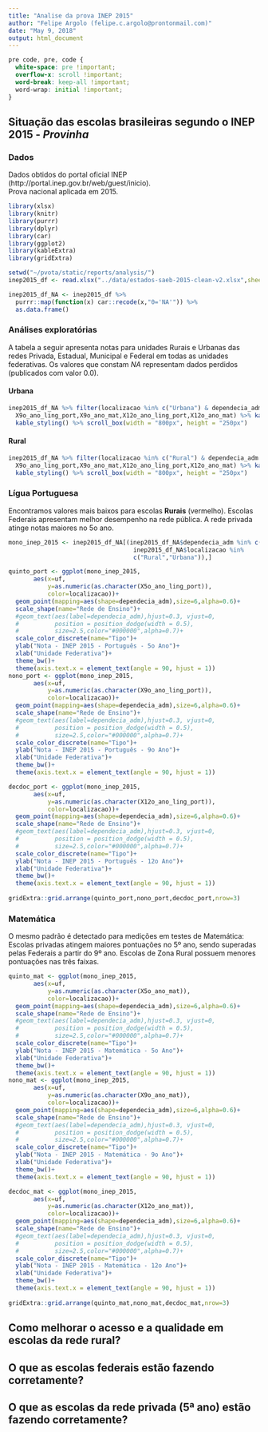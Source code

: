 ```yaml
---
title: "Analise da prova INEP 2015"
author: "Felipe Argolo (felipe.c.argolo@prontonmail.com)"
date: "May 9, 2018"
output: html_document
---
```

```css
pre code, pre, code {
  white-space: pre !important;
  overflow-x: scroll !important;
  word-break: keep-all !important;
  word-wrap: initial !important;
}
```

## Situação das escolas brasileiras segundo o INEP 2015 - *Provinha*

### Dados
Dados obtidos do portal oficial INEP (http://portal.inep.gov.br/web/guest/inicio).  
Prova nacional aplicada em 2015. 
 
```r
library(xlsx)
library(knitr)
library(purrr)
library(dplyr)
library(car)
library(ggplot2)
library(kableExtra)
library(gridExtra)

setwd("~/pvota/static/reports/analysis/")
inep2015_df <- read.xlsx("../data/estados-saeb-2015-clean-v2.xlsx",sheetIndex=1)
```


```r
inep2015_df_NA <- inep2015_df %>% 
  purrr::map(function(x) car::recode(x,"0='NA'")) %>%
  as.data.frame()
```

### Análises exploratórias

A tabela a seguir apresenta notas para unidades Rurais e Urbanas das redes Privada, Estadual, Municipal e Federal em todas as unidades federativas. Os valores que constam *NA* representam dados perdidos (publicados com valor 0.0).  

#### Urbana

```r
inep2015_df_NA %>% filter(localizacao %in% c("Urbana") & dependecia_adm %in% c("Estadual","Federal","Municipal","Privada")) %>% select(uf,dependecia_adm,X5o_ano_ling_port,X5o_ano_mat,
  X9o_ano_ling_port,X9o_ano_mat,X12o_ano_ling_port,X12o_ano_mat) %>% kable(format = "html",col.names = c("Estado","Rede","Port. 5º ano","Mat. 5º ano","Port. 9º ano","Mat. 9º ano","Port. 12º ano","Mat. 12º ano")) %>%
  kable_styling() %>% scroll_box(width = "800px", height = "250px") 
```
  
  
#### Rural  
  
  
```r
inep2015_df_NA %>% filter(localizacao %in% c("Rural") & dependecia_adm %in% c("Estadual","Federal","Municipal","Privada")) %>% select(uf,dependecia_adm,X5o_ano_ling_port,X5o_ano_mat,
  X9o_ano_ling_port,X9o_ano_mat,X12o_ano_ling_port,X12o_ano_mat) %>% kable(format = "html", col.names = c("Estado","Rede","Port. 5º ano","Mat. 5º ano","Port. 9º ano","Mat. 9º ano","Port. 12º ano","Mat. 12º ano")) %>%
  kable_styling() %>% scroll_box(width = "800px", height = "250px") 
```
  
  
### Lígua Portuguesa  

Encontramos valores mais baixos para escolas **Rurais** (vermelho). Escolas Federais apresentam melhor desempenho na rede pública. A rede privada atinge notas maiores no 5o ano.  
  
  

```r
mono_inep_2015 <- inep2015_df_NA[(inep2015_df_NA$dependecia_adm %in% c("Estadual","Federal","Municipal","Privada") &
                                   inep2015_df_NA$localizacao %in%
                                   c("Rural","Urbana")),]

quinto_port <- ggplot(mono_inep_2015,
       aes(x=uf,
           y=as.numeric(as.character(X5o_ano_ling_port)),
           color=localizacao))+
  geom_point(mapping=aes(shape=dependecia_adm),size=6,alpha=0.6)+
  scale_shape(name="Rede de Ensino")+
  #geom_text(aes(label=dependecia_adm),hjust=0.3, vjust=0,
  #          position = position_dodge(width = 0.5), 
  #          size=2.5,color="#000000",alpha=0.7)+
  scale_color_discrete(name="Tipo")+
  ylab("Nota - INEP 2015 - Português - 5o Ano")+
  xlab("Unidade Federativa")+
  theme_bw()+
  theme(axis.text.x = element_text(angle = 90, hjust = 1))
nono_port <- ggplot(mono_inep_2015,
       aes(x=uf,
           y=as.numeric(as.character(X9o_ano_ling_port)),
           color=localizacao))+
  geom_point(mapping=aes(shape=dependecia_adm),size=6,alpha=0.6)+
  scale_shape(name="Rede de Ensino")+
  #geom_text(aes(label=dependecia_adm),hjust=0.3, vjust=0,
  #          position = position_dodge(width = 0.5), 
  #          size=2.5,color="#000000",alpha=0.7)+
  scale_color_discrete(name="Tipo")+
  ylab("Nota - INEP 2015 - Português - 9o Ano")+
  xlab("Unidade Federativa")+
  theme_bw()+
  theme(axis.text.x = element_text(angle = 90, hjust = 1))

decdoc_port <- ggplot(mono_inep_2015,
       aes(x=uf,
           y=as.numeric(as.character(X12o_ano_ling_port)),
           color=localizacao))+
  geom_point(mapping=aes(shape=dependecia_adm),size=6,alpha=0.6)+
  scale_shape(name="Rede de Ensino")+
  #geom_text(aes(label=dependecia_adm),hjust=0.3, vjust=0,
  #          position = position_dodge(width = 0.5), 
  #          size=2.5,color="#000000",alpha=0.7)+
  scale_color_discrete(name="Tipo")+
  ylab("Nota - INEP 2015 - Português - 12o Ano")+
  xlab("Unidade Federativa")+
  theme_bw()+
  theme(axis.text.x = element_text(angle = 90, hjust = 1))
 
gridExtra::grid.arrange(quinto_port,nono_port,decdoc_port,nrow=3)
```
  
  
### Matemática  

O mesmo padrão é detectado para medições em testes de Matemática: Escolas privadas atingem maiores pontuações no 5º ano, sendo superadas pelas Federais a partir do 9º ano.  Escolas de Zona Rural possuem menores pontuações nas três faixas.
  
  
```r
quinto_mat <- ggplot(mono_inep_2015,
       aes(x=uf,
           y=as.numeric(as.character(X5o_ano_mat)),
           color=localizacao))+
  geom_point(mapping=aes(shape=dependecia_adm),size=6,alpha=0.6)+
  scale_shape(name="Rede de Ensino")+
  #geom_text(aes(label=dependecia_adm),hjust=0.3, vjust=0,
  #          position = position_dodge(width = 0.5), 
  #          size=2.5,color="#000000",alpha=0.7)+
  scale_color_discrete(name="Tipo")+
  ylab("Nota - INEP 2015 - Matemática - 5o Ano")+
  xlab("Unidade Federativa")+
  theme_bw()+
  theme(axis.text.x = element_text(angle = 90, hjust = 1))
nono_mat <- ggplot(mono_inep_2015,
       aes(x=uf,
           y=as.numeric(as.character(X9o_ano_mat)),
           color=localizacao))+
  geom_point(mapping=aes(shape=dependecia_adm),size=6,alpha=0.6)+
  scale_shape(name="Rede de Ensino")+
  #geom_text(aes(label=dependecia_adm),hjust=0.3, vjust=0,
  #          position = position_dodge(width = 0.5), 
  #          size=2.5,color="#000000",alpha=0.7)+
  scale_color_discrete(name="Tipo")+
  ylab("Nota - INEP 2015 - Matemática - 9o Ano")+
  xlab("Unidade Federativa")+
  theme_bw()+
  theme(axis.text.x = element_text(angle = 90, hjust = 1))

decdoc_mat <- ggplot(mono_inep_2015,
       aes(x=uf,
           y=as.numeric(as.character(X12o_ano_mat)),
           color=localizacao))+
  geom_point(mapping=aes(shape=dependecia_adm),size=6,alpha=0.6)+
  scale_shape(name="Rede de Ensino")+
  #geom_text(aes(label=dependecia_adm),hjust=0.3, vjust=0,
  #          position = position_dodge(width = 0.5), 
  #          size=2.5,color="#000000",alpha=0.7)+
  scale_color_discrete(name="Tipo")+
  ylab("Nota - INEP 2015 - Matemática - 12o Ano")+
  xlab("Unidade Federativa")+
  theme_bw()+
  theme(axis.text.x = element_text(angle = 90, hjust = 1))
 
gridExtra::grid.arrange(quinto_mat,nono_mat,decdoc_mat,nrow=3)
```

## Como melhorar o acesso e a qualidade em escolas da rede rural?  
  
## O que as escolas federais estão fazendo corretamente?  

## O que as escolas da rede privada (5ª ano) estão fazendo corretamente?
  
